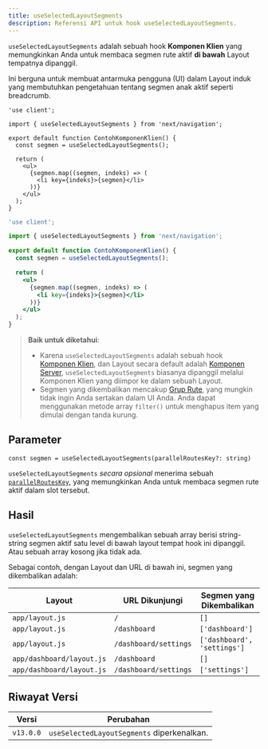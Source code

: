 ```yaml
---
title: useSelectedLayoutSegments
description: Referensi API untuk hook useSelectedLayoutSegments.
---
```


`useSelectedLayoutSegments` adalah sebuah hook **Komponen Klien** yang memungkinkan Anda untuk membaca segmen rute aktif **di bawah** Layout tempatnya dipanggil.

Ini berguna untuk membuat antarmuka pengguna (UI) dalam Layout induk yang membutuhkan pengetahuan tentang segmen anak aktif seperti breadcrumb.

```tsx filename="app/contoh-komponen-klien.tsx" switcher
'use client';

import { useSelectedLayoutSegments } from 'next/navigation';

export default function ContohKomponenKlien() {
  const segmen = useSelectedLayoutSegments();

  return (
    <ul>
      {segmen.map((segmen, indeks) => (
        <li key={indeks}>{segmen}</li>
      ))}
    </ul>
  );
}
```

```jsx filename="app/contoh-komponen-klien.js" switcher
'use client';

import { useSelectedLayoutSegments } from 'next/navigation';

export default function ContohKomponenKlien() {
  const segmen = useSelectedLayoutSegments();

  return (
    <ul>
      {segmen.map((segmen, indeks) => (
        <li key={indeks}>{segmen}</li>
      ))}
    </ul>
  );
}
```

> **Baik untuk diketahui**:
>
> - Karena `useSelectedLayoutSegments` adalah sebuah hook [Komponen Klien](/docs/app/building-your-application/rendering/client-components), dan Layout secara default adalah [Komponen Server](/docs/app/building-your-application/rendering/server-components), `useSelectedLayoutSegments` biasanya dipanggil melalui Komponen Klien yang diimpor ke dalam sebuah Layout.
> - Segmen yang dikembalikan mencakup [Grup Rute](/docs/app/building-your-application/routing/route-groups), yang mungkin tidak ingin Anda sertakan dalam UI Anda. Anda dapat menggunakan metode array `filter()` untuk menghapus item yang dimulai dengan tanda kurung.

## Parameter

```tsx
const segmen = useSelectedLayoutSegments(parallelRoutesKey?: string)
```

`useSelectedLayoutSegments` _secara opsional_ menerima sebuah [`parallelRoutesKey`](/docs/app/building-your-application/routing/parallel-routes#useselectedlayoutsegments), yang memungkinkan Anda untuk membaca segmen rute aktif dalam slot tersebut.

## Hasil

`useSelectedLayoutSegments` mengembalikan sebuah array berisi string-string segmen aktif satu level di bawah layout tempat hook ini dipanggil. Atau sebuah array kosong jika tidak ada.

Sebagai contoh, dengan Layout dan URL di bawah ini, segmen yang dikembalikan adalah:

| Layout                    | URL Dikunjungi        | Segmen yang Dikembalikan    |
| ------------------------- | --------------------- | --------------------------- |
| `app/layout.js`           | `/`                   | `[]`                        |
| `app/layout.js`           | `/dashboard`          | `['dashboard']`             |
| `app/layout.js`           | `/dashboard/settings` | `['dashboard', 'settings']` |
| `app/dashboard/layout.js` | `/dashboard`          | `[]`                        |
| `app/dashboard/layout.js` | `/dashboard/settings` | `['settings']`              |

## Riwayat Versi

| Versi     | Perubahan                                  |
| --------- | ------------------------------------------ |
| `v13.0.0` | `useSelectedLayoutSegments` diperkenalkan. |
